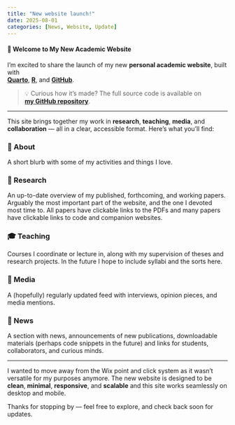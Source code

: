```yaml
---
title: "New website launch!"
date: 2025-08-01
categories: [News, Website, Update]
---
```



#### 🚀 Welcome to My New Academic Website


I'm excited to share the launch of my new **personal academic website**, built with  
[**Quarto**](https://quarto.org/){target="_blank"}, [**R**](https://www.r-project.org/){target="_blank"}, and [**GitHub**](https://github.com/){target="_blank"}.

> 💡 Curious how it's made? The full source code is available on  
[**my GitHub repository**](https://github.com/bhofstra/aca-web){target="_blank"}.

---

This site brings together my work in **research**, **teaching**, **media**, and **collaboration** — all in a clear, accessible format. Here’s what you’ll find:

### 👋 About
A short blurb with some of my activities and things I love.

### 📝 Research  
An up-to-date overview of my published, forthcoming, and working papers. Arguably the most important part of the website, and the one I devoted most time to. All papers have clickable links to the PDFs and many papers have clickable links to code and companion websites. 

### 🎓 Teaching
Courses I coordinate or lecture in, along with my supervision of theses and research projects. In the future I hope to include syllabi and the sorts here.

### 📰 Media  
A (hopefully) regularly updated feed with interviews, opinion pieces, and media mentions.

### 📁 News
A section with news, announcements of new publications, downloadable materials (perhaps code snippets in the future) and links for students, collaborators, and curious minds.

---

I wanted to move away from the Wix point and click system as it wasn't versatile for my purposes anymore. The new website is designed to be **clean**, **minimal**, **responsive**, and **scalable** and this site works seamlessly on desktop and mobile. 

Thanks for stopping by — feel free to explore, and check back soon for updates. 
